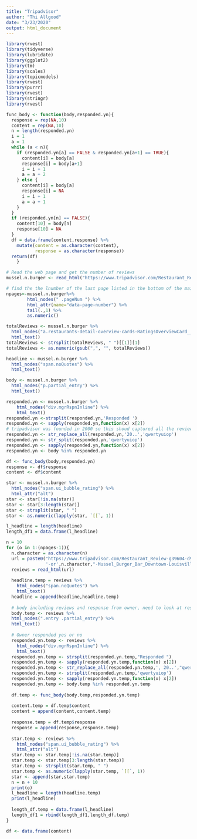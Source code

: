 ```yaml
---
title: "Tripadvisor"
author: "Thi Allgood"
date: "3/23/2020"
output: html_document
---
```


```r
library(rvest)
library(tidyverse)
library(lubridate)
library(ggplot2)
library(tm)
library(scales)
library(topicmodels)
library(rvest)
library(purrr)
library(rvest)
library(stringr)
library(rvest)
```

```r

func_body <- function(body,responded.yn){
  response = rep(NA,10)
  content = rep(NA,10)
  n = length(responded.yn)
  i = 1
  a = 1
  while (a < n){
    if (responded.yn[a] == FALSE & responded.yn[a+1] == TRUE){
      content[i] = body[a]
      response[i] = body[a+1]
      i = i + 1
      a = a + 2
    } else {
      content[i] = body[a]
      response[i] = NA
      i = i + 1
      a = a + 1
    }
  }
  if (responded.yn[n] == FALSE){
    content[10] = body[n]
    response[10] = NA
  }
  df = data.frame(content,response) %>%
    mutate(content = as.character(content),
           response = as.character(response))
  return(df)
    }


```


```r
# Read the web page and get the number of reviews
mussel.n.burger <- read_html("https://www.tripadvisor.com/Restaurant_Review-g39604-d9799396-Reviews-Mussel_Burger_Bar_Downtown-Louisville_Kentucky.html")

# find the the lnumber of the last page listed in the bottom of the main page
npages<-mussel.n.burger%>% 
        html_nodes(" .pageNum ") %>% 
        html_attr(name="data-page-number") %>%
        tail(.,1) %>%
        as.numeric()

totalReviews <- mussel.n.burger %>%
  html_nodes("a.restaurants-detail-overview-cards-RatingsOverviewCard__ratingCount--DFxkG") %>%
  html_text()
totalReviews <- strsplit(totalReviews, " ")[[1]][1]
totalReviews <- as.numeric(gsub(",", "", totalReviews))

headline <- mussel.n.burger %>%
  html_nodes("span.noQuotes") %>%
  html_text()

body <- mussel.n.burger %>%
  html_nodes("p.partial_entry") %>%
  html_text()

responded.yn <- mussel.n.burger %>%
    html_nodes("div.mgrRspnInline") %>%
    html_text()
responded.yn <-strsplit(responded.yn,'Responded ')
responded.yn <- sapply(responded.yn,function(x) x[2])
# tripadvisor was founded in 2000 so this shoud captured all the reviews '20..'
responded.yn <- str_replace_all(responded.yn,'20..','qwertyuiop') 
responded.yn <- str_split(responded.yn,'qwertyuiop')
responded.yn <- sapply(responded.yn,function(x) x[2])
responded.yn <- body %in% responded.yn

df <- func_body(body,responded.yn)
response <- df$response
content <- df$content

star <- mussel.n.burger %>%
  html_nodes("span.ui_bubble_rating") %>%
  html_attr("alt") 
star <- star[!is.na(star)]
star <- star[3:length(star)]
star <- strsplit(star, " ")
star <- as.numeric(lapply(star, `[[`, 1))

l_headline = length(headline)
length_df1 = data.frame(l_headline)

n = 10
for (o in 1:(npages-1)){
  n.character = as.character(n)
  url = paste0("https://www.tripadvisor.com/Restaurant_Review-g39604-d9799396-Reviews",
               '-or',n.character,"-Mussel_Burger_Bar_Downtown-Louisville_Kentucky.html")
  reviews = read_html(url)
  
  headline.temp = reviews %>%
    html_nodes("span.noQuotes") %>%
    html_text()
  headline = append(headline,headline.temp)
  
  # body including reviews and response from owner, need to look at responded.yn.temp to distinguish between review and response
  body.temp <- reviews %>%
  html_nodes(".entry .partial_entry") %>%
  html_text()
  
  # Owner responded yes or no
  responded.yn.temp <- reviews %>%
    html_nodes("div.mgrRspnInline") %>%
    html_text()
  responded.yn.temp <- strsplit(responded.yn.temp,"Responded ")
  responded.yn.temp <- sapply(responded.yn.temp,function(x) x[2])
  responded.yn.temp <- str_replace_all(responded.yn.temp,', 20..',"qwertyuiop")
  responded.yn.temp <- strsplit(responded.yn.temp,'qwertyuiop')
  responded.yn.temp <- sapply(responded.yn.temp,function(x) x[2])
  responded.yn.temp <- body.temp %in% responded.yn.temp 
  
  df.temp <- func_body(body.temp,responded.yn.temp)
 
  content.temp = df.temp$content
  content = append(content,content.temp)
  
  response.temp = df.temp$response
  response = append(response,response.temp)
  
  star.temp <- reviews %>%
    html_nodes("span.ui_bubble_rating") %>%
    html_attr("alt") 
  star.temp <- star.temp[!is.na(star.temp)]
  star.temp <- star.temp[3:length(star.temp)]
  star.temp <- strsplit(star.temp, " ")
  star.temp <- as.numeric(lapply(star.temp, `[[`, 1))
  star <- append(star,star.temp)
  n = n + 10
  print(o)
  l_headline = length(headline.temp)
  print(l_headline)
  
  length_df.temp = data.frame(l_headline)
  length_df1 = rbind(length_df1,length_df.temp)
}

df <- data.frame(content)
  
```

